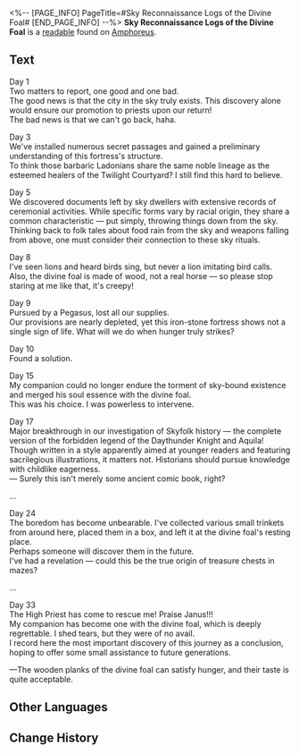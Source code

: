 <%-- [PAGE_INFO]
PageTitle=#Sky Reconnaissance Logs of the Divine Foal#
[END_PAGE_INFO] --%>
{{Readable Infobox
|id           = 552
|partIds      = 190881
|title        = 
|image        = Item Sky Reconnaissance Logs of the Divine Foal.png
|world        = Amphoreus
|parts        = 1
|author       = <!--to be added-->
|description  = The Janus' Steed who have visited the skies. This manuscript serves as proof of their existence.
|part1        = Sky Reconnaissance Logs of the Divine Foal
|source1      = {{cx|Source missing}}
|characters   = Aquila; Janus
|factions     = 
}}
'''Sky Reconnaissance Logs of the Divine Foal''' is a [[readable]] found on [[Amphoreus]].
<!--
==Location==
{{Map Embed|<map name>|<marker id>}}
-->
==Text==
Day 1<br />
Two matters to report, one good and one bad.<br />
The good news is that the city in the sky truly exists. This discovery alone would ensure our promotion to priests upon our return!<br />
The bad news is that we can't go back, haha.

Day 3<br />
We've installed numerous secret passages and gained a preliminary understanding of this fortress's structure.<br />
To think those barbaric Ladonians share the same noble lineage as the esteemed healers of the Twilight Courtyard? I still find this hard to believe.

Day 5<br />
We discovered documents left by sky dwellers with extensive records of ceremonial activities. While specific forms vary by racial origin, they share a common characteristic &mdash; put simply, throwing things down from the sky.<br />
Thinking back to folk tales about food rain from the sky and weapons falling from above, one must consider their connection to these sky rituals.

Day 8<br />
I've seen lions and heard birds sing, but never a lion imitating bird calls.<br />
Also, the divine foal is made of wood, not a real horse &mdash; so please stop staring at me like that, it's creepy!

Day 9<br />
Pursued by a Pegasus, lost all our supplies.<br />
Our provisions are nearly depleted, yet this iron-stone fortress shows not a single sign of life. What will we do when hunger truly strikes?

Day 10<br />
Found a solution.

Day 15<br />
My companion could no longer endure the torment of sky-bound existence and merged his soul essence with the divine foal.<br />
This was his choice. I was powerless to intervene.

Day 17<br />
Major breakthrough in our investigation of Skyfolk history &mdash; the complete version of the forbidden legend of the Daythunder Knight and Aquila!<br />
Though written in a style apparently aimed at younger readers and featuring sacrilegious illustrations, it matters not. Historians should pursue knowledge with childlike eagerness.<br /> &mdash; Surely this isn't merely some ancient comic book, right?

...

Day 24<br />
The boredom has become unbearable. I've collected various small trinkets from around here, placed them in a box, and left it at the divine foal's resting place.<br />
Perhaps someone will discover them in the future.<br />
I've had a revelation &mdash; could this be the true origin of treasure chests in mazes?

...

Day 33<br />
The High Priest has come to rescue me! Praise Janus!!!<br />
My companion has become one with the divine foal, which is deeply regrettable. I shed tears, but they were of no avail.<br />
I record here the most important discovery of this journey as a conclusion, hoping to offer some small assistance to future generations.


&mdash;The wooden planks of the divine foal can satisfy hunger, and their taste is quite acceptable.

<!--
==Trivia==
* 
-->
==Other Languages==
{{Other Languages
|en   = Sky Reconnaissance Logs of the Divine Foal
|zhs  = 神驹的天空勘察记录
|zht  = 神駒的天空勘察紀錄
|ja   = 神馬の天空調査記録
|ko   = 신마의 하늘 정찰 기록
|es   = Registro de exploración del cielo del potro divino
|fr   = Carnets de reconnaissance du ciel du destrier divin
|ru   = Журнал священного коня о разведке небесного полиса
|th   = บันทึกการสำรวจท้องนภาของอาชาเทพ
|vi   = Nhật Ký Trinh Sát Bầu Trời Của Ngựa Thần
|de   = Aufzeichnungen zur Himmelsüberwachung des göttlichen Fohlens
|id   = Catatan Pengintaian Langit oleh Kuda Ilahi
|pt   = Registros de Reconhecimento Aéreo do Potro Divino
}}

==Change History==
{{Change History|3.3}}